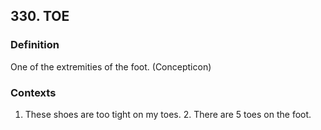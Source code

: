 ## 330. TOE
### Definition
One of the extremities of the foot. (Concepticon)

### Contexts
1. These shoes are too tight on my toes. 2. There are 5 toes on the foot.


